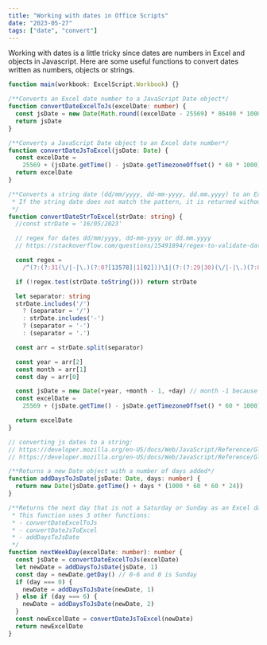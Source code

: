 ```yaml
---
title: "Working with dates in Office Scripts"
date: "2023-05-27"
tags: ["date", "convert"]
---
```


Working with dates is a little tricky since dates are numbers in Excel and objects in Javascript.
Here are some useful functions to convert dates written as numbers, objects or strings.

```ts
function main(workbook: ExcelScript.Workbook) {}

/**Converts an Excel date number to a JavaScript Date object*/
function convertDateExcelToJs(excelDate: number) {
  const jsDate = new Date(Math.round((excelDate - 25569) * 86400 * 1000))
  return jsDate
}

/**Converts a JavaScript Date object to an Excel date number*/
function convertDateJsToExcel(jsDate: Date) {
  const excelDate =
    25569 + (jsDate.getTime() - jsDate.getTimezoneOffset() * 60 * 1000) / (1000 * 60 * 60 * 24)
  return excelDate
}

/**Converts a string date (dd/mm/yyyy, dd-mm-yyyy, dd.mm.yyyy) to an Excel date number.
 * If the string date does not match the pattern, it is returned without change.
 */
function convertDateStrToExcel(strDate: string) {
  //const strDate = '16/05/2023'

  // regex for dates dd/mm/yyyy, dd-mm-yyyy or dd.mm.yyyy
  // https://stackoverflow.com/questions/15491894/regex-to-validate-date-formats-dd-mm-yyyy-dd-mm-yyyy-dd-mm-yyyy-dd-mmm-yyyy

  const regex =
    /^(?:(?:31(\/|-|\.)(?:0?[13578]|1[02]))\1|(?:(?:29|30)(\/|-|\.)(?:0?[13-9]|1[0-2])\2))(?:(?:1[6-9]|[2-9]\d)?\d{2})$|^(?:29(\/|-|\.)0?2\3(?:(?:(?:1[6-9]|[2-9]\d)?(?:0[48]|[2468][048]|[13579][26])|(?:(?:16|[2468][048]|[3579][26])00))))$|^(?:0?[1-9]|1\d|2[0-8])(\/|-|\.)(?:(?:0?[1-9])|(?:1[0-2]))\4(?:(?:1[6-9]|[2-9]\d)?\d{2})$/

  if (!regex.test(strDate.toString())) return strDate

  let separator: string
  strDate.includes('/')
    ? (separator = '/')
    : strDate.includes('-')
    ? (separator = '-')
    : (separator = '.')

  const arr = strDate.split(separator)

  const year = arr[2]
  const month = arr[1]
  const day = arr[0]

  const jsDate = new Date(+year, +month - 1, +day) // month -1 because it is 0-based
  const excelDate =
    25569 + (jsDate.getTime() - jsDate.getTimezoneOffset() * 60 * 1000) / (1000 * 60 * 60 * 24)

  return excelDate
}

// converting js dates to a string:
// https://developer.mozilla.org/en-US/docs/Web/JavaScript/Reference/Global_Objects/Date/toLocaleDateString
// https://developer.mozilla.org/en-US/docs/Web/JavaScript/Reference/Global_Objects/Date/toLocaleTimeString

/**Returns a new Date object with a number of days added*/
function addDaysToJsDate(jsDate: Date, days: number) {
  return new Date(jsDate.getTime() + days * (1000 * 60 * 60 * 24))
}

/**Returns the next day that is not a Saturday or Sunday as an Excel date number.
 * This function uses 3 other functions:
 * - convertDateExcelToJs
 * - convertDateJsToExcel
 * - addDaysToJsDate
 */
function nextWeekDay(excelDate: number): number {
  const jsDate = convertDateExcelToJs(excelDate)
  let newDate = addDaysToJsDate(jsDate, 1)
  const day = newDate.getDay() // 0-6 and 0 is Sunday
  if (day === 0) {
    newDate = addDaysToJsDate(newDate, 1)
  } else if (day === 6) {
    newDate = addDaysToJsDate(newDate, 2)
  }
  const newExcelDate = convertDateJsToExcel(newDate)
  return newExcelDate
}
```
